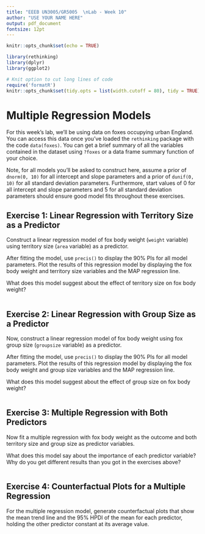 ```yaml
---
title: "EEEB UN3005/GR5005  \nLab - Week 10"
author: "USE YOUR NAME HERE"
output: pdf_document
fontsize: 12pt
---
```


```r

knitr::opts_chunk$set(echo = TRUE)

library(rethinking)
library(dplyr)
library(ggplot2)

# Knit option to cut long lines of code
require('formatR')
knitr::opts_chunk$set(tidy.opts = list(width.cutoff = 80), tidy = TRUE)

```


# Multiple Regression Models

For this week's lab, we'll be using data on foxes occupying urban England. You can access this data once you've loaded the `rethinking` package with the code `data(foxes)`. You can get a brief summary of all the variables contained in the dataset using `?foxes` or a data frame summary function of your choice.

Note, for all models you'll be asked to construct here, assume a prior of `dnorm(0, 10)` for all intercept and slope parameters and a prior of `dunif(0, 10)` for all standard deviation parameters. Furthermore, start values of 0 for all intercept and slope parameters and 5 for all standard deviation parameters should ensure good model fits throughout these exercises.


## Exercise 1: Linear Regression with Territory Size as a Predictor

Construct a linear regression model of fox body weight (`weight` variable) using territory size (`area` variable) as a predictor.

After fitting the model, use `precis()` to display the 90% PIs for all model parameters. Plot the results of this regression model by displaying the fox body weight and territory size variables and the MAP regression line.

What does this model suggest about the effect of territory size on fox body weight?

```r

```


## Exercise 2: Linear Regression with Group Size as a Predictor

Now, construct a linear regression model of fox body weight using fox group size (`groupsize` variable) as a predictor.

After fitting the model, use `precis()` to display the 90% PIs for all model parameters. Plot the results of this regression model by displaying the fox body weight and group size variables and the MAP regression line.

What does this model suggest about the effect of group size on fox body weight?

```r

```


## Exercise 3: Multiple Regression with Both Predictors

Now fit a multiple regression with fox body weight as the outcome and both territory size and group size as predictor variables.

What does this model say about the importance of each predictor variable? Why do you get different results than you got in the exercises above?

```r

```


## Exercise 4: Counterfactual Plots for a Multiple Regression

For the multiple regression model, generate counterfactual plots that show the mean trend line and the 95% HPDI of the mean for each predictor, holding the other predictor constant at its average value.

```r

```

